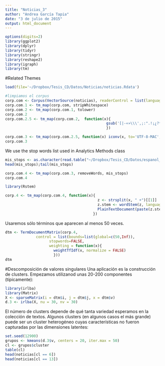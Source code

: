 ```yaml
---
title: "Noticias_3"
author: "Andrea García Tapia"
date: "3 de julio de 2015"
output: html_document
---
```

```r
options(digits=2)
library(ggplot2)
library(dplyr)
library(tidyr)
library(stringr)
library(reshape2)
library(igraph)
library(tm)
```
#Related Themes 

```r
load(file='~/Dropbox/Tesis_CD/Datos/Noticias/noticias.Rdata')

#limpiamos el corpus 
corp.com <- Corpus(VectorSource(noticias), readerControl = list(language ='spa'))
corp.com.1 <- tm_map(corp.com, stripWhitespace)
corp.com.2 <- tm_map(corp.com.1, tolower)
corp.com.2
corp.com.2.5 <- tm_map(corp.com.2,  function(x){
                                              gsub('[|-«»\\\',;:".!¡¿?*\\(\\)]','',x)
                                              }) 

corp.com.3 <- tm_map(corp.com.2.5, function(x) iconv(x, to='UTF-8-MAC', sub='byte'))
corp.com.3
```
We use the stop words list used in Analytics Methods class
```r
mis_stops <- as.character(read.table("~/Dropbox/Tesis_CD/Datos/espanol_stops.txt")[,1])
head(mis_stops);tail(mis_stops)
```

```r
corp.com.4 <- tm_map(corp.com.3, removeWords, mis_stops)
corp.com.4
```


```r
library(Rstem)

corp.4 <- tm_map(corp.com.4, function(x){
                                          z <- strsplit(x, " +")[[1]]
                                          z.stem <- wordStem(z, language="spanish")
                                          PlainTextDocument(paste(z.stem, collapse=" "))
                                        })
```

Usaremos sólo términos que aparecen al menos 50 veces.

```r
dtm <- TermDocumentMatrix(corp.4,
              control = list(bounds=list(global=c(50,Inf)), 
                    stopwords=FALSE,
                    weighting = function(x){ 
                      weightTfIdf(x, normalize = FALSE)
                      }))
dtm
``````

#Descomposición de valores singulares 
Una  aplicación es la construcción de clusters. Empezamos
utilizanod unas 20-200 componentes (típicamente):

```r
library(irlba)
library(Matrix)
X <- sparseMatrix(i = dtm$i, j = dtm$j, x = dtm$v)
d.3 <- irlba(X, nu = 30, nv = 30)
```

El número de clusters depende de qué tanta variedad esperamos en 
la colección de textos. Algunos clusters (en algunos casos el más grande) puede
ser un cluster heterogéneo cuyas características no fueron capturadas por las
dimensiones latentes:

```r
set.seed(12900)
grupos <- kmeans(d.3$v, centers = 20, iter.max = 50)
cl <- grupos$cluster
table(cl)
head(noticias[cl == 6])
head(noticias[cl == 13])
```
